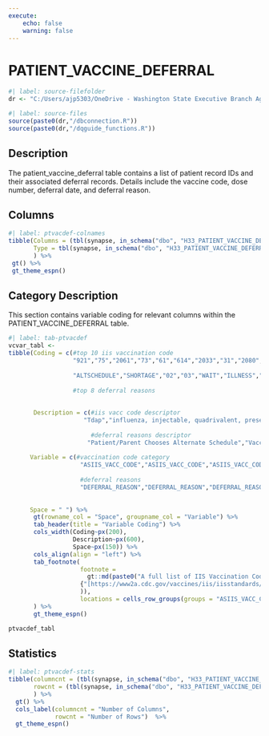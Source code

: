 ```yaml
---
execute:
    echo: false
    warning: false
---
```


# PATIENT_VACCINE_DEFERRAL {.unnumbered}

```r
#| label: source-filefolder
dr <- "C:/Users/ajp5303/OneDrive - Washington State Executive Branch Agencies/source_scripts"
```

```r
#| label: source-files
source(paste0(dr,"/dbconnection.R"))
source(paste0(dr,"/dqguide_functions.R"))
```

## Description

The patient_vaccine_deferral table contains a list of patient record IDs and their associated deferral records. Details include the vaccine code, dose number, deferral date, and deferral reason.

## Columns

```r
#| label: ptvacdef-colnames
tibble(Columns = (tbl(synapse, in_schema("dbo", "H33_PATIENT_VACCINE_DEFERRAL")) %>% colnames()),
       Type = tbl(synapse, in_schema("dbo", "H33_PATIENT_VACCINE_DEFERRAL")) %>% head(1) %>% as_tibble() %>% sapply(class)
       ) %>%
 gt() %>%
 gt_theme_espn()
```

## Category Description

This section contains variable coding for relevant columns within the PATIENT_VACCINE_DEFERRAL table.

```r
#| label: tab-ptvacdef
vcvar_tabl <-
tibble(Coding = c(#top 10 iis vaccination code 
                  "921","75","2061","73","61","614","2033","31","2080","108"
                  
                  "ALTSCHEDULE","SHORTAGE","02","03","WAIT","ILLNESS","01","00", 
                  
                  #top 8 deferral reasons
                  
               
       Description = c(#iis vacc code descriptor
                     "Tdap","influenza, injectable, quadrivalent, preservative free","zoster recombinant","influenza, injectable, quadrivalent","Influenza, seasonal, injectable","Pneumococcal conjugate PCV 13","HPV9","pneumococcal polysaccharide PPV23","COVID-19, mRNA, LNP-S, PF, 100 mcg/0.5mL dose or 50 mcg/0.25mL dose","influenza, unspecified formulation"
                      
                       #deferral reasons descriptor
                      "Patient/Parent Chooses Alternate Schedule","Vaccine Shortage","Other","Patient Decision","Patient/Parent Chooses to Wait","Temporary Acute Illness","Religious exemption","Parental Decision"
                  
      Variable = c(#vaccination code category
                    "ASIIS_VACC_CODE","ASIIS_VACC_CODE","ASIIS_VACC_CODE","ASIIS_VACC_CODE","ASIIS_VACC_CODE",
                    
                    #deferral reasons 
                    "DEFERRAL_REASON","DEFERRAL_REASON","DEFERRAL_REASON","DEFERRAL_REASON","DEFERRAL_REASON",
                    
                    
      Space = " ") %>%
       gt(rowname_col = "Space", groupname_col = "Variable") %>%
       tab_header(title = "Variable Coding") %>%
       cols_width(Coding~px(200),
                  Description~px(600),
                  Space~px(150)) %>%
       cols_align(align = "left") %>%
       tab_footnote(
                    footnote = 
                      gt::md(paste0("A full list of IIS Vaccination Codes is available at: ",
                    {"[https://www2a.cdc.gov/vaccines/iis/iisstandards/?rpt=cpt](https://stateofwa.sharepoint.com/:x:/r/sites/DOH-oiinformatics/Shared%20Documents/CEDAR/CEDAR%20Data%20Dictionaries/ASIIS_Vacc_Code%20Values%20Table%20with%20CDC%20and%20CPT%20Codes.xlsx?d=w58a7246c67aa491fbfef19172d5ca393&csf=1&web=1&e=rIrViQ)"}
                    )),
                    locations = cells_row_groups(groups = "ASIIS_VACC_CODE")
       ) %>%
       gt_theme_espn()

ptvacdef_tabl
```


## Statistics

```r
#| label: ptvacdef-stats
tibble(columncnt = (tbl(synapse, in_schema("dbo", "H33_PATIENT_VACCINE_DEFERRAL")) %>% ncol()),
       rowcnt = (tbl(synapse, in_schema("dbo", "H33_PATIENT_VACCINE_DEFERRAL"))) %>% nrow2()
       ) %>%
  gt() %>%
  cols_label(columncnt = "Number of Columns",
             rowcnt = "Number of Rows")  %>%
  gt_theme_espn()
```
